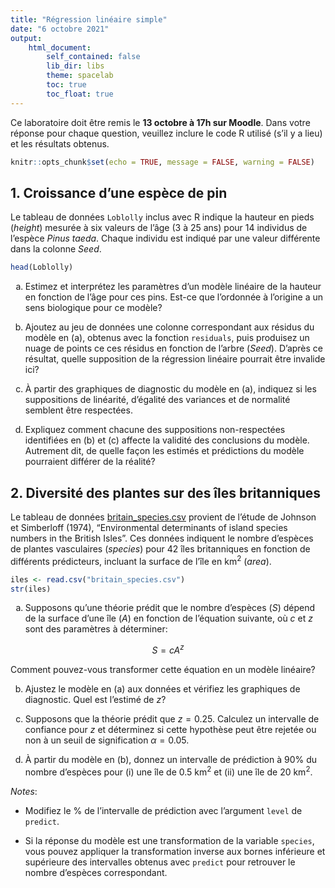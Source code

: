 ```yaml
---
title: "Régression linéaire simple"
date: "6 octobre 2021"
output: 
    html_document:
        self_contained: false
        lib_dir: libs
        theme: spacelab
        toc: true
        toc_float: true
---
```


Ce laboratoire doit être remis le **13 octobre à 17h sur Moodle**. Dans votre réponse pour chaque question, veuillez inclure le code R utilisé (s'il y a lieu) et les résultats obtenus.

```r
knitr::opts_chunk$set(echo = TRUE, message = FALSE, warning = FALSE)
```

## 1. Croissance d'une espèce de pin

Le tableau de données `Loblolly` inclus avec R indique la hauteur en pieds (*height*) mesurée à six valeurs de l'âge (3 à 25 ans) pour 14 individus de l'espèce *Pinus taeda*. Chaque individu est indiqué par une valeur différente dans la colonne *Seed*.

```r
head(Loblolly)
```

a) Estimez et interprétez les paramètres d'un modèle linéaire de la hauteur en fonction de l'âge pour ces pins. Est-ce que l'ordonnée à l'origine a un sens biologique pour ce modèle? 

b) Ajoutez au jeu de données une colonne correspondant aux résidus du modèle en (a), obtenus avec la fonction `residuals`, puis produisez un nuage de points ce ces résidus en fonction de l'arbre (*Seed*). D'après ce résultat, quelle supposition de la régression linéaire pourrait être invalide ici?

c) À partir des graphiques de diagnostic du modèle en (a), indiquez si les suppositions de linéarité, d'égalité des variances et de normalité semblent être respectées.

d) Expliquez comment chacune des suppositions non-respectées identifiées en (b) et (c) affecte la validité des conclusions du modèle. Autrement dit, de quelle façon les estimés et prédictions du modèle pourraient différer de la réalité?


## 2. Diversité des plantes sur des îles britanniques

Le tableau de données [britain_species.csv](britain_species.csv) provient de l'étude de Johnson et Simberloff (1974), "Environmental determinants of island species numbers in the British Isles". Ces données indiquent le nombre d'espèces de plantes vasculaires (*species*) pour 42 îles britanniques en fonction de différents prédicteurs, incluant la surface de l'île en km$^2$ (*area*). 

```r
iles <- read.csv("britain_species.csv")
str(iles)
```

a) Supposons qu'une théorie prédit que le nombre d'espèces ($S$) dépend de la surface d'une île ($A$) en fonction de l'équation suivante, où $c$ et $z$ sont des paramètres à déterminer:

$$S = c A^z$$

Comment pouvez-vous transformer cette équation en un modèle linéaire?

b) Ajustez le modèle en (a) aux données et vérifiez les graphiques de diagnostic. Quel est l'estimé de $z$?

c) Supposons que la théorie prédit que $z = 0.25$. Calculez un intervalle de confiance pour $z$ et déterminez si cette hypothèse peut être rejetée ou non à un seuil de signification $\alpha = 0.05$.

d) À partir du modèle en (b), donnez un intervalle de prédiction à 90% du nombre d'espèces pour (i) une île de 0.5 km$^2$ et (ii) une île de 20 km$^2$.

*Notes*: 

- Modifiez le % de l'intervalle de prédiction avec l'argument `level` de `predict`.

- Si la réponse du modèle est une transformation de la variable `species`, vous pouvez appliquer la transformation inverse aux bornes inférieure et supérieure des intervalles obtenus avec `predict` pour retrouver le nombre d'espèces correspondant.
